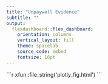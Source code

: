 ```yaml
---
title: "Unpaywall Evidence"
subtitle: ""
output:
  flexdashboard::flex_dashboard:
    orientation: columns
    vertical_layout: fill
    theme: spacelab
    source_code: embed
    fontsize: 16pt
---
```


````{=html}
```r
xfun::file_string('plotly_fig.html')
```
````
